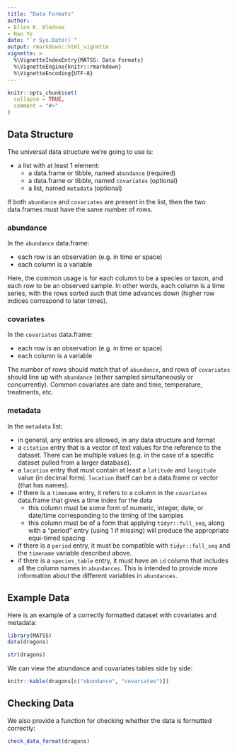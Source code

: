 ```yaml
---
title: "Data Formats"
author: 
- Ellen K. Bledsoe
- Hao Ye
date: "`r Sys.Date()`"
output: rmarkdown::html_vignette
vignette: >
  %\VignetteIndexEntry{MATSS: Data Formats}
  %\VignetteEngine{knitr::rmarkdown}
  %\VignetteEncoding{UTF-8}
---
```


```r
knitr::opts_chunk$set(
  collapse = TRUE,
  comment = "#>"
)
```

## Data Structure

The universal data structure we're going to use is:

* a list with at least 1 element:
  - a data.frame or tibble, named `abundance` (required)
  - a data.frame or tibble, named `covariates` (optional)
  - a list, named `metadata` (optional)
  
If both `abundance` and `covariates` are present in the list, then the two data.frames must have the same number of rows.

### abundance

In the `abundance` data.frame:

* each row is an observation (e.g. in time or space)
* each column is a variable

Here, the common usage is for each column to be a species or taxon, and each row to be an observed sample. In other words, each column is a time series, with the rows sorted such that time advances down (higher row indices correspond to later times).

### covariates

In the `covariates` data.frame:

* each row is an observation (e.g. in time or space)
* each column is a variable

The number of rows should match that of `abundance`, and rows of `covariates` should line up with `abundance` (either sampled simultaneously or concurrently). Common covariates are date and time, temperature, treatments, etc.

### metadata

In the `metadata` list:

* in general, any entries are allowed, in any data structure and format
* a `citation` entry that is a vector of text values for the reference to the dataset. There can be multiple values (e.g. in the case of a specific dataset pulled from a larger database).
* a `location` entry that must contain at least a `latitude` and `longitude` value (in decimal form). `location` itself can be a data.frame or vector (that has names).
* if there is a `timename` entry, it refers to a column in the `covariates` data.frame that gives a time index for the data
  - this column must be some form of numeric, integer, date, or date/time corresponding to the timing of the samples
  - this column must be of a form that applying `tidyr::full_seq`, along with a "period" entry (using 1 if missing) will produce the appropriate equi-timed spacing
* if there is a `period` entry, it must be compatible with `tidyr::full_seq` and the `timename` variable described above.
* if there is a `species_table` entry, it must have an `id` column that includes all the column names in `abundances`. This is intended to provide more information about the different variables in `abundances`.

## Example Data

Here is an example of a correctly formatted dataset with covariates and metadata:

```r
library(MATSS)
data(dragons)

str(dragons)
```

We can view the abundance and covariates tables side by side:
```r
knitr::kable(dragons[c("abundance", "covariates")])
```

## Checking Data

We also provide a function for checking whether the data is formatted correctly:

```r
check_data_format(dragons)
```

